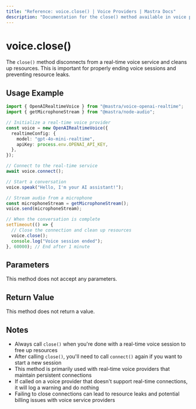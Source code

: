 ---
title: "Reference: voice.close() | Voice Providers | Mastra Docs"
description: "Documentation for the close() method available in voice providers, which disconnects from real-time voice services."
---

# voice.close()

The `close()` method disconnects from a real-time voice service and cleans up resources. This is important for properly ending voice sessions and preventing resource leaks.

## Usage Example

```typescript
import { OpenAIRealtimeVoice } from "@mastra/voice-openai-realtime";
import { getMicrophoneStream } from "@mastra/node-audio";

// Initialize a real-time voice provider
const voice = new OpenAIRealtimeVoice({
  realtimeConfig: {
    model: "gpt-4o-mini-realtime",
    apiKey: process.env.OPENAI_API_KEY,
  },
});

// Connect to the real-time service
await voice.connect();

// Start a conversation
voice.speak("Hello, I'm your AI assistant!");

// Stream audio from a microphone
const microphoneStream = getMicrophoneStream();
voice.send(microphoneStream);

// When the conversation is complete
setTimeout(() => {
  // Close the connection and clean up resources
  voice.close();
  console.log("Voice session ended");
}, 60000); // End after 1 minute
```

## Parameters

This method does not accept any parameters.

## Return Value

This method does not return a value.

## Notes

- Always call `close()` when you're done with a real-time voice session to free up resources
- After calling `close()`, you'll need to call `connect()` again if you want to start a new session
- This method is primarily used with real-time voice providers that maintain persistent connections
- If called on a voice provider that doesn't support real-time connections, it will log a warning and do nothing
- Failing to close connections can lead to resource leaks and potential billing issues with voice service providers
